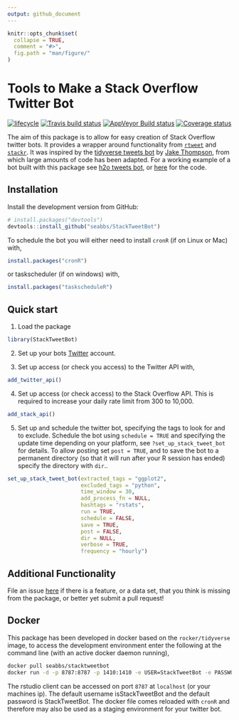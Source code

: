 ```yaml
---
output: github_document
---
```


```r
knitr::opts_chunk$set(
  collapse = TRUE,
  comment = "#>",
  fig.path = "man/figure/"
)
```

# Tools to Make a Stack Overflow Twitter Bot

  [![lifecycle](https://img.shields.io/badge/lifecycle-experimental-orange.svg)](https://www.tidyverse.org/lifecycle/#experimental)
  [![Travis build status](https://travis-ci.org/seabbs/StackTweetBot.svg?branch=master)](https://travis-ci.org/seabbs/StackTweetBot)
[![AppVeyor Build status](https://ci.appveyor.com/api/projects/status/gfrebm0dpua1wmff?svg=true)](https://ci.appveyor.com/project/seabbs/stacktweetbot)
  [![Coverage status](https://codecov.io/gh/seabbs/StackTweetBot/branch/master/graph/badge.svg)](https://codecov.io/github/seabbs/StackTweetBot?branch=master)

The aim of this package is to allow for easy creation of Stack Overflow twitter bots. It provides a wrapper around functionality from [`rtweet`](http://rtweet.info/) and [`stackr`](https://github.com/dgrtwo/stackr). It was inspired by the [tidyverse tweets bot](https://github.com/wjakethompson/tidyverse-tweets/blob/master/tidyversetweets.R) by [Jake Thompson](https://www.wjakethompson.com/), from which large amounts of code has been adapted. For a working example of a bot built with this package see [h2o tweets bot](https://twitter.com/h2o_tweets), or [here](https://github.com/seabbs/h2o_tweets) for the code.

## Installation

Install the development version from GitHub:

```r
# install.packages("devtools")
devtools::install_github("seabbs/StackTweetBot")
```

To schedule the bot you will either need to install `cronR` (if on Linux or Mac) with, 

```r
install.packages("cronR")
```

or taskscheduler (if on windows) with,

```r
install.packages("taskscheduleR")
```

## Quick start

1. Load the package

```r
library(StackTweetBot)
```

2. Set up your bots [Twitter](https://twitter.com/) account.

3. Set up access (or check you access) to the Twitter API with, 

```r
add_twitter_api()
```

4. Set up access (or check access) to the Stack Overflow API. This is required to increase your daily rate limit from 300 to 10,000.

```r
add_stack_api()
```

5. Set up and schedule the twitter bot, specifying the tags to look for and to exclude. Schedule the bot using `schedule = TRUE` and specifying the update time depending on your platform, see `?set_up_stack_tweet_bot` for details. To allow posting set `post = TRUE`, and to save the bot to a permanent directory (so that it will run after your R session has ended) specify the directory with `dir`..

```r
set_up_stack_tweet_bot(extracted_tags = "ggplot2",
                       excluded_tags = "python",
                       time_window = 30,
                       add_process_fn = NULL, 
                       hashtags = "rstats",
                       run = TRUE, 
                       schedule = FALSE,
                       save = TRUE, 
                       post = FALSE,
                       dir = NULL,
                       verbose = TRUE,
                       frequency = "hourly")
```

## Additional Functionality

File an issue [here](https://github.com/seabbs/StackTweetBot/issues) if there is a feature, or a data set, that you think is missing from the package, or better yet submit a pull request!

## Docker

This package has been developed in docker based on the `rocker/tidyverse` image, to access the  development environment enter the following at the command line (with an active docker daemon running),

```bash
docker pull seabbs/stacktweetbot
docker run -d -p 8787:8787 -p 1410:1410 -e USER=StackTweetBot -e PASSWORD=StackTweetBot --name StackTweetBot seabbs/stacktweetbot
```

The rstudio client can be accessed on port `8787` at `localhost` (or your machines ip). The default username isStackTweetBot and the default password is StackTweetBot. The docker file comes reloaded with `cronR` and therefore may also be used as a staging environment for your twitter bot.
